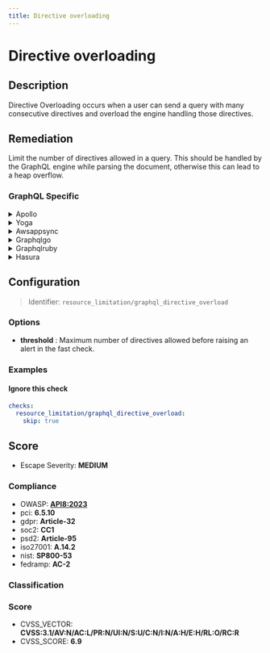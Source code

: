 ```yaml
---
title: Directive overloading
---
```


# Directive overloading

## Description

Directive Overloading occurs when a user can send a query with many consecutive directives and overload the engine handling those directives.


## Remediation

Limit the number of directives allowed in a query.
This should be handled by the GraphQL engine while parsing the document, otherwise this can lead to a heap overflow.



### GraphQL Specific

<details>
    <summary>Apollo</summary>

To address directive overloading in the Apollo framework engine, ensure that your schema design follows best practices by limiting the number of directives applied to a single field or type. Review and refactor your GraphQL schema to merge or simplify directives where possible. Additionally, implement schema validation rules that prevent the excessive use of directives and maintain clear documentation on the purpose and usage of each custom directive to avoid confusion and misuse.

</details>

<details>
    <summary>Yoga</summary>

To address directive overloading in the Yoga framework engine, ensure that custom directives are clearly defined and do not conflict with existing directives within the framework. Implement a naming convention that distinguishes custom directives from default ones, and regularly review the codebase for directive consistency and proper usage. Additionally, consider encapsulating directive logic to prevent unintended side effects and maintain a clean separation of concerns within your application.

</details>

<details>
    <summary>Awsappsync</summary>

To mitigate the risk of directive overloading in AWS AppSync, ensure that your GraphQL schema is designed with clear and specific directives. Limit the number of directives that can be applied to a single field, and validate the schema to prevent conflicts. Implement authorization checks within your resolver logic to ensure that directives are not misused to access or modify data beyond the intended scope. Regularly review your schema and resolvers for potential overloading issues and update your security practices accordingly.

</details>

<details>
    <summary>Graphqlgo</summary>

In the context of the GraphQL Go framework, to prevent issues such as directive overloading, it is recommended to implement strict schema validation. Ensure that the GraphQL schema is defined with clear and specific directives, and use schema validation hooks provided by the framework to enforce constraints on directive usage. Additionally, consider using a linter or other static analysis tools to catch potential misuse of directives during the development process. Regularly review and update your schema and validation logic to keep up with evolving application requirements and security best practices.

</details>

<details>
    <summary>Graphqlruby</summary>

In the GraphQL Ruby framework, avoid directive overloading by ensuring that each directive is used for its intended purpose and is not overloaded with multiple meanings or functionalities. Define clear and concise directives, and if complex logic is required, consider implementing it within the resolver functions or using middleware. This approach helps maintain the clarity and maintainability of the GraphQL schema and prevents potential conflicts or unexpected behaviors in the API.

</details>

<details>
    <summary>Hasura</summary>

To prevent directive overloading in Hasura, ensure that custom directives are clearly defined and adhere to strict naming conventions to avoid conflicts with existing Hasura directives. Regularly review and update security policies to control access to directive definitions and apply schema validation to detect and mitigate any potential overloading attempts. Additionally, use role-based access control to limit who can modify the GraphQL schema and directives.

</details>

## Configuration

> Identifier: `resource_limitation/graphql_directive_overload`

### Options

- **threshold** : Maximum number of directives allowed before raising an alert in the fast check.




### Examples



#### Ignore this check

```yaml
checks:
  resource_limitation/graphql_directive_overload:
    skip: true
```




## Score

- Escape Severity: **<span className="medium-severity">MEDIUM</span>**

### Compliance

- OWASP: **[API8:2023](https://github.com/OWASP/API-Security/blob/master/editions/2023/en/0xa8-security-misconfiguration.md)**
- pci: **6.5.10**
- gdpr: **Article-32**
- soc2: **CC1**
- psd2: **Article-95**
- iso27001: **A.14.2**
- nist: **SP800-53**
- fedramp: **AC-2**

### Classification






### Score

- CVSS_VECTOR: **CVSS:3.1/AV:N/AC:L/PR:N/UI:N/S:U/C:N/I:N/A:H/E:H/RL:O/RC:R**
- CVSS_SCORE: **6.9**

